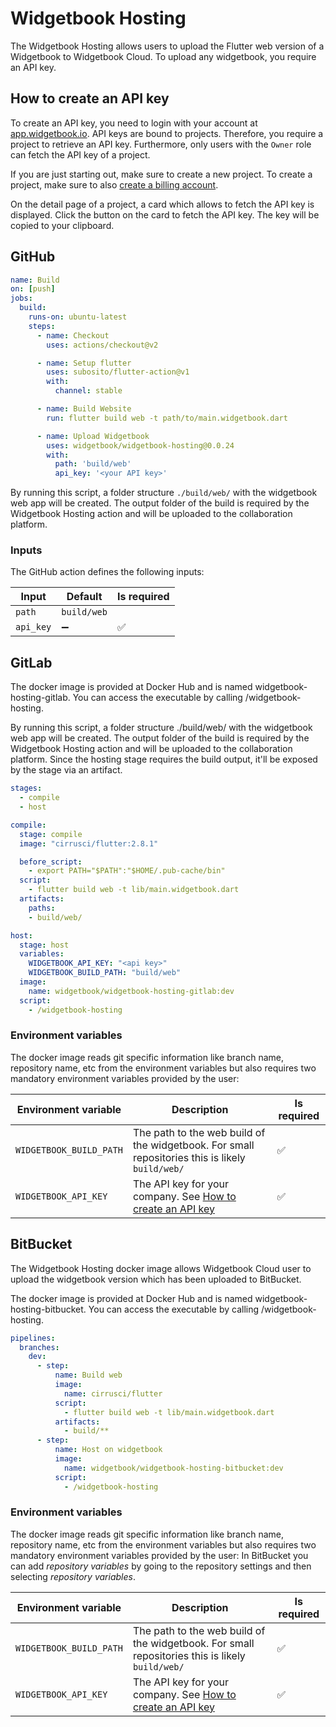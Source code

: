 # Widgetbook Hosting

The Widgetbook Hosting allows users to upload the Flutter web version of a Widgetbook to Widgetbook Cloud.
To upload any widgetbook, you require an API key.

## How to create an API key

To create an API key, you need to login with your account at [app.widgetbook.io](https://app.widgetbook.io). 
API keys are bound to projects. 
Therefore, you require a project to retrieve an API key. 
Furthermore, only users with the `Owner` role can fetch the API key of a project. 

If you are just starting out, make sure to create a new project. 
To create a project, make sure to also [create a billing account](/widgetbook-cloud/billing).

On the detail page of a project, a card which allows to fetch the API key is displayed. 
Click the button on the card to fetch the API key. 
The key will be copied to your clipboard.

## GitHub

```yaml
name: Build 
on: [push]
jobs:
  build:
    runs-on: ubuntu-latest
    steps:
      - name: Checkout
        uses: actions/checkout@v2

      - name: Setup flutter
        uses: subosito/flutter-action@v1
        with:
          channel: stable

      - name: Build Website
        run: flutter build web -t path/to/main.widgetbook.dart

      - name: Upload Widgetbook
        uses: widgetbook/widgetbook-hosting@0.0.24
        with:
          path: 'build/web'
          api_key: '<your API key>'
```

By running this script, a folder structure `./build/web/` with the widgetbook web app will be created. The output folder of the build is required by the Widgetbook Hosting action and will be uploaded to the collaboration platform.

### Inputs

The GitHub action defines the following inputs: 

| Input | Default | Is required |
| ----- | ------- | ----------- |
| `path` | `build/web` |  |
| `api_key` | ➖ | ✅ |

## GitLab

The docker image is provided at Docker Hub and is named widgetbook-hosting-gitlab. You can access the executable by calling /widgetbook-hosting.

By running this script, a folder structure ./build/web/ with the widgetbook web app will be created. 
The output folder of the build is required by the Widgetbook Hosting action and will be uploaded to the collaboration platform. 
Since the hosting stage requires the build output, it'll be exposed by the stage via an artifact.

```yaml
stages:
  - compile
  - host

compile:
  stage: compile
  image: "cirrusci/flutter:2.8.1"

  before_script:
    - export PATH="$PATH":"$HOME/.pub-cache/bin"
  script:
    - flutter build web -t lib/main.widgetbook.dart
  artifacts:
    paths:
    - build/web/

host: 
  stage: host
  variables:
    WIDGETBOOK_API_KEY: "<api key>"
    WIDGETBOOK_BUILD_PATH: "build/web"
  image: 
    name: widgetbook/widgetbook-hosting-gitlab:dev
  script:
    - /widgetbook-hosting
```

### Environment variables

The docker image reads git specific information like branch name, repository name, etc from the environment variables but also requires two mandatory environment variables provided by the user:

| Environment variable | Description | Is required |
| ----- | ------- | ----------- |
| `WIDGETBOOK_BUILD_PATH` | The path to the web build of the widgetbook. For small repositories this is likely `build/web/` | ✅ |
| `WIDGETBOOK_API_KEY` | The API key for your company. See [How to create an API key](/widgetbook-cloud/hosting#how-to-create-an-api-key)| ✅ |

## BitBucket
The Widgetbook Hosting docker image allows Widgetbook Cloud user to upload the widgetbook version which has been uploaded to BitBucket.

The docker image is provided at Docker Hub and is named widgetbook-hosting-bitbucket. 
You can access the executable by calling /widgetbook-hosting.

``` yaml
pipelines:
  branches:
    dev:
      - step:
          name: Build web
          image: 
            name: cirrusci/flutter
          script:
            - flutter build web -t lib/main.widgetbook.dart
          artifacts:
            - build/**
      - step:
          name: Host on widgetbook
          image: 
            name: widgetbook/widgetbook-hosting-bitbucket:dev
          script:
            - /widgetbook-hosting
```

### Environment variables

The docker image reads git specific information like branch name, repository name, etc from the environment variables but also requires two mandatory environment variables provided by the user:
In BitBucket you can add _repository variables_ by going to the repository settings and then selecting _repository variables_.

| Environment variable | Description | Is required |
| ----- | ------- | ----------- |
| `WIDGETBOOK_BUILD_PATH` | The path to the web build of the widgetbook. For small repositories this is likely `build/web/` | ✅ |
| `WIDGETBOOK_API_KEY` | The API key for your company. See [How to create an API key](/widgetbook-cloud/hosting#how-to-create-an-api-key)| ✅ |